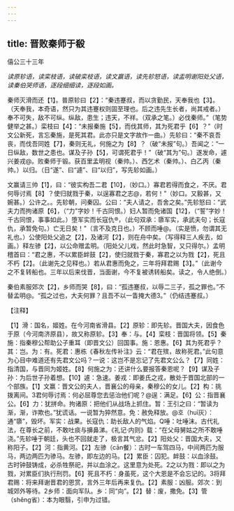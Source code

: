 ```yaml
---
---
---
```

title: 晋败秦师于殽
---



僖公三十三年

*读原轸语，读栾枝语，读破栾枝语，读文赢语，读先轸怒语，读盂明谢阳处父语，读秦伯哭师语，逐段细细读，逐段如画。*

秦师灭滑而还【1】。普原轸曰【2】：“秦违蹇叔，而以贪勤民，天奉我也【3】。（天奉我，本奇语，然只为其违蹇权则固至理也。后之违先生长者，尚其戒者。）奉不可失，敌不可纵。纵敌，患生；违天，不祥。（双承之笔。）必伐秦师。”（笔势健举之甚。）栾枝曰【4】：“未报秦施【5】，而伐其师，其为死君乎【6】？”（时文公新死，言忘秦施，是死其君。此亦只是文字故作一曲。）先轸曰：“秦不哀吾丧，而伐吾同姓【7】，秦则无礼，何施之为【8】？（破“未报”句。）吾闻之：“一日纵敌，数世之患也。谋及子孙【5】，可谓死君乎！”（破“其为”句。）遂发命，遽兴姜戎@。败秦师于锻。获百里孟明视（秦帅。）、西乞术（秦帅。）、白乙丙（秦帅。）以归。（日“遂”、曰“遽”、曰“以归”，写先轸如画。）

文赢请三帅【1】，曰：“彼实构吾二君【10】，（妙口。）寡君若得而食之，不厌。君何辱讨焉【8】？使归就戮于秦，以逞寡君之志@，若何！”（妙口。又毅甚，又婉甚。）公许之。。先轸朝，问秦囚。公曰：“夫人请之，吾舍之矣。”先轸怒曰：“武夫力而拘诸原【6】，（“力”字妙！千古同恨。）妇人暂而免诸国【12】，（“誓”字妙！千古同恨，事事如此。）堕军实而长寇仇®，（此句双承：隳军实，承武夫句；长寇仇，承暂免句。）亡无日矣！"（言不及克日也。）不顾而唾@。（实是愤，勿谓其无礼也。）公使阳处父追之【2】，及诸河【2】，则在舟中矣。（写得释三人疾去，如画。）释左骖【2】，以公命赠孟明。（阳处父儿戏，然此时急智，又只得尔。）孟明稽首曰：“君之惠，不以累臣衅鼓【2】，使归就戮于秦，寡君之以为戮【2】，死且不朽【2】。（此谢先之见释也。）若从君惠而免之，三年将拜君赐【3】。”（此谢今之不复转船也。三年以后来伐晋，当面谢，今不复被诱转船矣。读之，令人绝倒。）

秦伯素服郊次【2】，乡师而哭【8】，曰：“孤违蹇叔，以辱二三子，孤之罪也。”不替孟明@。“孤之过也，大夫何罪？且吾不以一眚掩大德3。”（仍结违蹇叔。）

【注释】

【1】滑：国名，姬姓。在今河南省滑县。【2】原轸：即先轸。晋国大夫，因食色于原（今河南济原县），故又称原轸。【3】奉：与。【4】栾枝：晋国将领。【5】秦施：指秦穆公帮助公子重耳（即晋文公）回国事。施：恩惠。【6】其为死君乎？其：岂。为：有。死君：惠栋《春秋左传补注》云：“君在殡，故称死君。”此句意为心目中难道还有先君文公吗？一说：这岂不是忘记了先君文公么？【7】同姓：指清国，与晋同为姬姓。【8】何施之为：还讲什么要报答秦恩呢？【9】谋及子孙：为后世子孙着想。【10】遽：急速。姜戎：即姜氏之戎，散处于晋国北部的一个部族。【1】文赢：晋文公的夫人，晋襄公的母亲，秦穆公的女儿。【2】构：挑拨离间。3君何辱讨焉：何必屈尊您去惩治他们呢？@逞：满足。【6】公：指晋襄公。【6】力：犹拼命。拘诸原：把他们从战场上抓住。暂：王引之曰：“暂读为渐，渐，诈欺也。”犹谎话。一说暂为猝然意。免：赦免释放。@호（huī灰）：通“隳”，毁坏。军实：战果。长寇仇：助长敌人的气焰。Q唾：吐唾沫。古代礼法，在尊长之前，不敢吐痰与擤鼻涕。《礼记·内则》载：“在父母舅姑之所不敢唾浇。”先轸唾于朝廷，头也不回就走了，极言其气忿。【2】阳处父：晋国大夫，又称阳子。【2】河：指黄河。【2】左骖（cān餐）：古时一车驾四马，中间两匹为服马，两边两匹为骖马。左骖，即左边的马。【2】累臣：囚犯。衅鼓：以血涂鼓。古时钟鼓铸成，必杀牲祭祀，并以血涂之。这里意为处死。2之以为戮：即以之为戮，对累臣们执行刑罚。【6】死且不朽：身虽死，这个大恩是不会忘记的。3将拜君赐：将来拜谢晋君的恩赏，言外三年后再来复仇。【2】素服：凶服。郊次：到城郊外等待。2乡师：面向军队。乡：同“向”。【2】替：废，撒免。【3】管（shěng省）：本为眼翳，引申为过错。